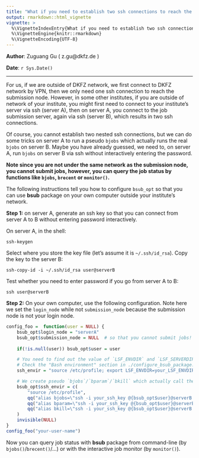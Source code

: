 ```yaml
---
title: "What if you need to establish two ssh connections to reach the submission node"
output: rmarkdown::html_vignette
vignette: >
  %\VignetteIndexEntry{What if you need to establish two ssh connections to reach the submission node}
  %\VignetteEngine{knitr::rmarkdown}
  %\VignetteEncoding{UTF-8}
---
```


**Author**: Zuguang Gu ( z.gu@dkfz.de )

**Date**: `r Sys.Date()`

-------------------------------------------------------------

For us, if we are outside of DKFZ network, we first connect to DKFZ network by
VPN, then we only need one ssh connection to reach the submission node.
However, in some other institutes, if you are outside of network of your
institute, you might first need to connect to your institute's server via ssh
(server A), then on server A, you connect to the job submission server, again
via ssh (server B), which results in two ssh connections.

Of course, you cannot establish two nested ssh connections, but we can do some
tricks on server A to run a pseudo `bjobs` which actually runs the real
`bjobs` on server B. Maybe you have already guessed, we need to, on server A,
run `bjobs` on server B via ssh without interactively entering the
password.

**Note since you are not under the same network as the submission node, you cannot
submit jobs, however, you can query the job status by functions like `bjobs`,
`brecent` or `monitor()`.**

The following instructions tell you how to configure `bsub_opt` so that you
can use **bsub** package on your own computer outside your institute's network.

**Step 1:** on server A, generate an ssh key so that you can connect from server A to B
without entering password interactively.

On server A, in the shell:

```
ssh-keygen
```

Select where you store the key file (let's assume it is
`~/.ssh/id_rsa`). Copy the key to the server B:

```
ssh-copy-id -i ~/.ssh/id_rsa user@serverB
```

Test whether you need to enter password if you go from server A to B:

```
ssh user@serverB
```

**Step 2:** On your own computer, use the following configuration. Note here
we set the `login_node` while not `submission_node` because the submission
node is not your login node.

```r
config_foo =  function(user = NULL) {
	bsub_opt$login_node = "serverA"
	bsub_opt$submission_node = NULL  # so that you cannot submit jobs!
	
	if(!is.null(user)) bsub_opt$user = user

	# You need to find out the value of `LSF_ENVDIR` and `LSF_SERVERDIR` on the submission node.
	# Check the "Bash environment" section in ./configure_bsub_package.html
	ssh_envir = "source /etc/profile; export LSF_ENVDIR=your_LSF_ENVDIR; export LSF_SERVERDIR=your_LSF_SERVERDIR"

	# We create pseudo `bjobs`/`bparam`/`bkill` which actually call the real commands on server B
	bsub_opt$ssh_envir = c(
		"source /etc/profile",
		qq("alias bjobs=\"ssh -i your_ssh_key @{bsub_opt$user}@serverB '@{ssh_envir};bjobs'\""),
		qq("alias bparam=\"ssh -i your_ssh_key @{bsub_opt$user}@serverB '@{ssh_envir};bparam'\""),
		qq("alias bkill=\"ssh -i your_ssh_key @{bsub_opt$user}@serverB '@{ssh_envir};bkill'\"")
	)
	invisible(NULL)
}
config_foo("your-user-name")
```

Now you can query job status with **bsub** package from command-line (by
`bjobs()`/`brecent()`/...) or with the interactive job monitor (by `monitor()`).

